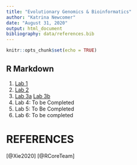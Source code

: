 ```yaml
---
title: "Evolutionary Genomics & Bioinformatics"
author: "Katrina Newcomer"
date: "August 31, 2020"
output: html_document
bibliography: data/references.bib
---
```


```r
knitr::opts_chunk$set(echo = TRUE)
```

## R Markdown


1. [Lab 1](lab1_kmn.html)
2. [Lab 2](lab2.html)
3. [Lab 3a](lab3a.html) [Lab 3b](lab3b.html)
4. Lab 4: To be Completed
5. Lab 5: To Be Completed
6. Lab 6: To be completed



# REFERENCES
[@Xie2020]
[@RCoreTeam]